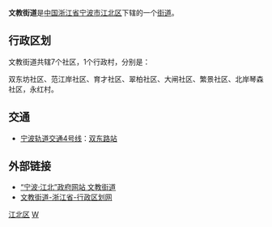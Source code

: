 {{中国乡级行政区
| 行政区全称 = 文教街道
| 景观照片文件名 =
| 景观照片描述 =
| 汉语拼音 =
| 通用拼音 =
| 注音符號 =
| 其它标音类型1 =
| 其它标音1 =
| 其它标音类型2 =
| 其它标音2 =
| 其它语言类型1 =
| 其它语言地名1 =
| 其它语言类型2 =
| 其它语言地名2 =
| 上级行政区 = [[浙江省|浙江省]][[宁波市|宁波市]][[江北区_(宁波市)|江北区]]
| 行政区类别 = [[街道办事处|街道]]
| 行政区划代码 =
| 地理坐标 =
| 总面积 =2.8平方公里
| 户籍人口 =
| 户籍人口年份 =
| 常住人口 =3万余
| 常住人口年份 =
| 人口密度 =
| 行政区划 =
| 官方网站 =www.jbwjjd.gov.cn
| 政府驻地 =文教路150号
| 邮政编码 =315016
| 毗邻行政区 =海曙区、庄桥街道、甬江街道
| 位置图文件名 =
| 位置图描述 =
}}

'''文教街道'''是[[中华人民共和国|中国]][[浙江省|浙江省]][[宁波市|宁波市]][[江北区_(宁波市)|江北区]]下辖的一个[[街道办事处|街道]]。

== 行政区划 ==

文教街道共辖7个社区，1个行政村，分别是：

双东坊社区、范江岸社区、育才社区、翠柏社区、大闸社区、繁景社区、北岸琴森社区，永红村。

== 交通 ==
* [[宁波轨道交通4号线|宁波轨道交通4号线]]：[[双东路站|双东路站]]

==外部链接==
* [https://web.archive.org/web/20100224082522/http://www.nbjiangbei.gov.cn/col/col620/index.html “宁波·江北”政府网站 文教街道]
* [https://web.archive.org/web/20100330125002/http://www.xzqh.org/html/zj/0110.html 文教街道-浙江省-行政区划网]

{{宁波市江北区行政区划|cat|W}}
{{浙江行政区划小作品}}
[[Category:宁波市街道_(行政区划)|江北区]]
[[Category:宁波市江北区行政区划|W]]